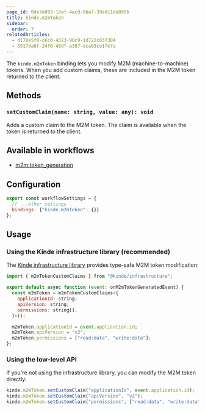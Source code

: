 ```yaml
---
page_id: 0de7e893-1daf-4acd-8ba7-39ed11de895b
title: kinde.m2mToken
sidebar:
  order: 7
relatedArticles:
  - d170e5f0-c6c0-4323-90c9-1d722c837384
  - 5917da0f-24f0-48df-a387-aca03ce1fe7a
---
```


The `kinde.m2mToken` binding lets you modify M2M (machine-to-machine) tokens. When you add custom claims, these are included in the M2M token returned to the client.

## Methods

### `setCustomClaim(name: string, value: any): void`

Adds a custom claim to the M2M token. The claim is available when the token is returned to the client.

## Available in workflows

- [m2m:token_generation](/workflows/example-workflows/m2m-token-generation-workflow/)

## Configuration

```js
export const workflowSettings = {
  // ...other settings
  bindings: {"kinde.m2mToken": {}}
};
```

## Usage

### Using the Kinde infrastructure library (recommended)

The [Kinde infrastructure library](https://github.com/kinde-oss/infrastructure) provides type-safe M2M token modification:

```js
import { m2mTokenCustomClaims } from "@kinde/infrastructure";

export default async function (event: onM2mTokenGeneratedEvent) {
  const m2mToken = m2mTokenCustomClaims<{
    applicationId: string;
    apiVersion: string;
    permissions: string[];
  }>();

  m2mToken.applicationId = event.application.id;
  m2mToken.apiVersion = "v2";
  m2mToken.permissions = ["read:data", "write:data"];
};
```

### Using the low-level API

If you're not using the infrastructure library, you can modify the M2M token directly:

```js
kinde.m2mToken.setCustomClaim("applicationId", event.application.id);
kinde.m2mToken.setCustomClaim("apiVersion", "v2");
kinde.m2mToken.setCustomClaim("permissions", ["read:data", "write:data"]);
```
